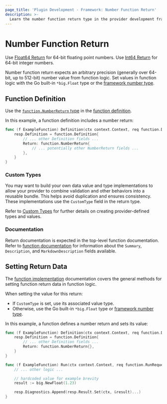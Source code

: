 ```yaml
---
page_title: 'Plugin Development - Framework: Number Function Return'
description: >-
  Learn the number function return type in the provider development framework.
---
```


# Number Function Return

<Tip>

Use [Float64 Return](/terraform/plugin/framework/functions/returns/float64) for 64-bit floating point numbers. Use [Int64 Return](/terraform/plugin/framework/functions/returns/int64) for 64-bit integer numbers.

</Tip>

Number function return expects an arbitrary precision (generally over 64-bit, up to 512-bit) number value from function logic. Set values in function logic with the Go built-in `*big.Float` type or the [framework number type](/terraform/plugin/framework/handling-data/types/number).

## Function Definition

Use the [`function.NumberReturn` type](https://pkg.go.dev/github.com/hashicorp/terraform-plugin-framework/function#NumberReturn) in the [function definition](/terraform/plugin/framework/functions/implementation#definition-method).

In this example, a function definition includes a number return:

```go
func (f ExampleFunction) Definition(ctx context.Context, req function.DefinitionRequest, resp *function.DefinitionResponse) {
    resp.Definition = function.Definition{
        // ... other Definition fields ...
        Return: function.NumberReturn{
            // ... potentially other NumberReturn fields ...
        },
    }
}
```

### Custom Types

You may want to build your own data value and type implementations to allow your provider to combine validation and other behaviors into a reusable bundle. This helps avoid duplication and ensures consistency. These implementations use the `CustomType` field in the return type.

Refer to [Custom Types](/terraform/plugin/framework/handling-data/types/custom) for further details on creating provider-defined types and values.

### Documentation

Return documentation is expected in the top-level function documentation. Refer to [function documentation](/terraform/plugin/framework/functions/documentation) for information about the `Summary`, `Description`, and `MarkdownDescription` fields available.

## Setting Return Data

The [function implementation](/terraform/plugin/framework/functions/implementation) documentation covers the general methods for setting function return data in function logic.

When setting the value for this return:

* If `CustomType` is set, use its associated value type.
* Otherwise, use the Go built-in `*big.Float` type or [framework number type](/terraform/plugin/framework/handling-data/types/number).

In this example, a function defines a number return and sets its value:

```go
func (f ExampleFunction) Definition(ctx context.Context, req function.DefinitionRequest, resp *function.DefinitionResponse) {
    resp.Definition = function.Definition{
        // ... other Definition fields ...
        Return: function.NumberReturn{},
    }
}

func (f ExampleFunction) Run(ctx context.Context, req function.RunRequest, resp *function.RunResponse) {
    // ... other logic ...

    // hardcoded value for example brevity
    result := big.NewFloat(1.23)

    resp.Diagnostics.Append(resp.Result.Set(ctx, &result)...)
}
```
